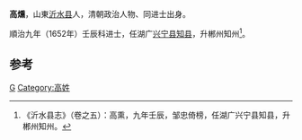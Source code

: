 '''高燻'''，山東[[沂水县|沂水县]]人，清朝政治人物、同进士出身。

順治九年（1652年）壬辰科进士，任湖广[[兴宁县|兴宁县]][[知县|知县]]，升郴州知州<ref>《沂水县志》（卷之五）：高熏，九年壬辰，邹忠倚榜，任湖广兴宁县知县，升郴州知州。</ref>。

==参考==
{{reflist}}
{{清朝人物小作品}}
{{順治九年壬辰科殿試金榜}}
{{DEFAULTSORT:Gao高}}
[[Category:清朝湖南興寧縣知縣|G]]
[[Category:高姓|Category:高姓]]